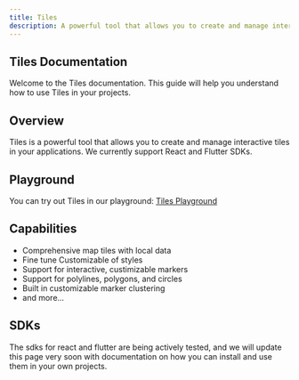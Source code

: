 ```yaml
---
title: Tiles
description: A powerful tool that allows you to create and manage interactive tiles in your applications.
---
```



## Tiles Documentation

Welcome to the Tiles documentation. This guide will help you understand how to use Tiles in your projects.

## Overview

Tiles is a powerful tool that allows you to create and manage interactive tiles in your applications. We currently support React and Flutter SDKs.

## Playground

You can try out Tiles in our playground: [Tiles Playground](https://playground.tiles.gebeta.app/)

## Capabilities

 - Comprehensive map tiles with local data
 - Fine tune Customizable of styles
 - Support for interactive, custimizable markers
 - Support for polylines, polygons, and circles
 - Built in customizable marker clustering
 - and more...

## SDKs

The sdks for react and flutter are being actively tested, and we will update this page very soon with documentation on how you can install and use them in your own projects.
